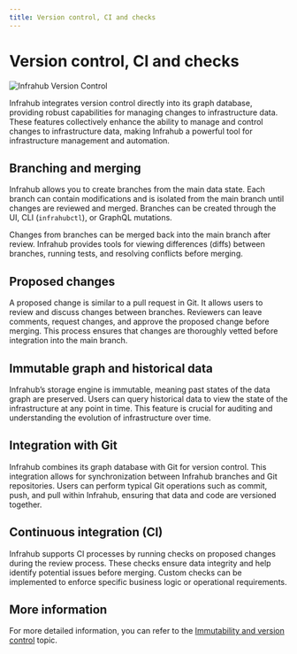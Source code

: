 ```yaml
---
title: Version control, CI and checks
---
```


# Version control, CI and checks

![Infrahub Version Control](../media/overview-versioning.excalidraw.svg)

Infrahub integrates version control directly into its graph database, providing robust capabilities for managing changes to infrastructure data. These features collectively enhance the ability to manage and control changes to infrastructure data, making Infrahub a powerful tool for infrastructure management and automation.

## Branching and merging

Infrahub allows you to create branches from the main data state. Each branch can contain modifications and is isolated from the main branch until changes are reviewed and merged. Branches can be created through the UI, CLI (`infrahubctl`), or GraphQL mutations.

Changes from branches can be merged back into the main branch after review. Infrahub provides tools for viewing differences (diffs) between branches, running tests, and resolving conflicts before merging.

## Proposed changes

A proposed change is similar to a pull request in Git. It allows users to review and discuss changes between branches. Reviewers can leave comments, request changes, and approve the proposed change before merging. This process ensures that changes are thoroughly vetted before integration into the main branch.

## Immutable graph and historical data

Infrahub’s storage engine is immutable, meaning past states of the data graph are preserved. Users can query historical data to view the state of the infrastructure at any point in time. This feature is crucial for auditing and understanding the evolution of infrastructure over time.

## Integration with Git

Infrahub combines its graph database with Git for version control. This integration allows for synchronization between Infrahub branches and Git repositories. Users can perform typical Git operations such as commit, push, and pull within Infrahub, ensuring that data and code are versioned together.

## Continuous integration (CI)

Infrahub supports CI processes by running checks on proposed changes during the review process. These checks ensure data integrity and help identify potential issues before merging. Custom checks can be implemented to enforce specific business logic or operational requirements.

## More information

For more detailed information, you can refer to the [Immutability and version control](../topics/version-control.mdx) topic.
